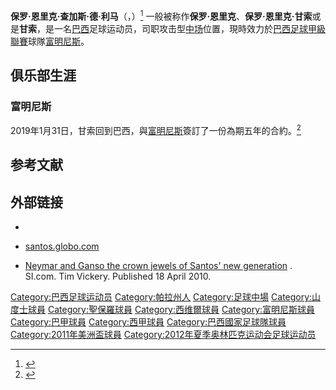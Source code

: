 {{expand|time=2011-05-08T03:33:12+00:00}}
{{noteta
|G1=足球
|G2=南美球會
|G3=laliga
|T=zh-hans:保罗·恩里克·甘索;zh-hk:保羅·軒歷基·甘素;zh-tw:保羅·恩里克·甘索;
|1=zh-hans:保罗·恩里克·甘索;zh-hk:保羅·軒歷基·甘素;zh-tw:保羅·恩里克·甘索;
|2=zh-hans:恩里克;zh-hk:軒歷基;zh-tw:恩里克;
|3=zh-hans:甘索;zh-hk:甘素;zh-tw:甘索;
|4=zh-hans:亚眠竞技;zh-hk:艾米恩斯;zh-tw:亞眠競技;
}}
{{Portuguese name|Chagas|De Lima}}
{{Infobox Football biography 
| playername          = 甘索<br />Ganso
| image               = [[File:Paulo_Henrique_brazil.jpg|200px]]
| caption             = 
| fullname            = Paulo Henrique Chagas de Lima
| dateofbirth         = {{birth date and age|1989|10|12}}
| cityofbirth         = [[阿納寧德瓦|阿納寧德瓦]]
| countryofbirth      = {{BRA}}
| height              = {{height|m=1.84}}<ref>{{cite web |url=http://www.santosfc.com.br/futebol/elenco/jogador.asp?i=10 |title=存档副本 |accessdate=2012-08-08 |deadurl=yes |archiveurl=https://web.archive.org/web/20100526001410/http://www.santosfc.com.br/futebol/elenco/jogador.asp?i=10 |archivedate=2010-05-26 }}</ref>
| position            = [[前腰|前腰]]
| currentclub = [[富明尼斯足球會|富明尼斯]]
| clubnumber = 10
| youthyears1         = 1996–2004
| youthclubs1         = {{link-en|图纳鲁索|Tuna Luso Brasileira}}
| youthyears2         = 2005
| youthclubs2         = [[派桑杜体育俱乐部|佩桑杜]]
| youthyears3         = 2005–2008
| youthclubs3         = [[桑托斯足球俱乐部|桑托斯]]
| years1 = 2008–2012 | clubs1 = [[桑托斯足球俱乐部|桑托斯]]          | caps1 = 63  | goals1 = 11
| years2 = 2012–2016 | clubs2 = [[聖保羅足球會|聖保羅]]    | caps2 = 106 | goals2 = 9
| years3 = 2016–2019 | clubs3 = [[塞維利亞足球俱樂部|塞維利亞]]        | caps3 = 18  | goals3 = 4
| years4 = 2018–2019 | clubs4 = → [[艾米恩斯體育會|艾米恩斯]] (外借) | caps4 = 12  | goals4 = 0
| years5 = 2019– | clubs5 = [[富明尼斯足球會|富明尼斯]] | caps5 = 68  | goals5 = 7
| nationalyears1 = 2009 | nationalteam1 = [[巴西20以下國家足球隊|巴西U20]] | nationalcaps1 = 7 | nationalgoals1 = 1
| nationalyears2 = 2012 | nationalteam2 = [[巴西23以下國家足球隊|巴西U23]] | nationalcaps2 = 3 | nationalgoals2 = 0
| nationalyears3 = 2010–2012 | nationalteam3 = [[巴西國家足球隊|巴西]] | nationalcaps3 = 8 | nationalgoals3 = 0
| medaltemplates = {{MedalCountry| {{BRA}}}} {{MedalSport|男子[[夏季奥林匹克运动会足球比赛|足球]]}} 
{{MedalSilver|[[2012年夏季奧林匹克運動會|2012 夏季奧運會]]| [[2012年夏季奧林匹克運動會男子足球比賽|團體]]}}
| club-update         = 2021年5月23日
| nationalteam-update = 
}}

'''保罗·恩里克·查加斯·德·利马'''（{{lang-pt|'''Paulo Henrique Chagas de Lima'''}}，{{bd|1989年|10月12日|}}）<ref>{{Cite web |url=http://www.soccerway.com/players/paulo-henrique-chagas-de-lima/65373/ |title=存档副本 |accessdate=2011-05-08 |archive-date=2020-09-04 |archive-url=https://web.archive.org/web/20200904004520/https://www.soccerway.com/players/paulo-henrique-chagas-de-lima/65373/ |dead-url=no }}</ref> 一般被称作'''保罗·恩里克'''、'''保罗·恩里克·甘索'''或是'''甘索'''，是一名[[巴西|巴西]]足球运动员，司职攻击型[[中场|中场]]位置，現時效力於[[巴西足球甲級聯賽|巴西足球甲級聯賽]]球隊[[富明尼斯足球會|富明尼斯]]。

== 俱乐部生涯 ==
=== 富明尼斯 ===
2019年1月31日，甘索回到巴西，與[[富明尼斯足球會|富明尼斯]]簽訂了一份為期五年的合約。<ref>{{cite web|url=http://www.fluminense.com.br/noticia/ganso-e-o-novo-reforco-do-fluminense|title=Ganso é o novo reforço do Fluminense|publisher=Fluminense FC|date=2019-01-31|access-date=2021-08-19|language=pt|archive-date=2021-08-19|archive-url=https://web.archive.org/web/20210819144734/https://www.fluminense.com.br/noticia/ganso-e-o-novo-reforco-do-fluminense}}</ref>

== 参考文献 ==
{{Reflist}}

== 外部链接 ==
*{{Soccerway}}
* {{pt icon}} [https://web.archive.org/web/20090123080130/http://santos.globo.com/futebol_jogador.php?cod=1059 santos.globo.com]
* {{en icon}} [http://sportsillustrated.cnn.com/2010/writers/tim_vickery/04/16/vickery.santos/index.html Neymar and Ganso the crown jewels of Santos' new generation] {{Wayback|url=http://sportsillustrated.cnn.com/2010/writers/tim_vickery/04/16/vickery.santos/index.html |date=20131022020405 }}. SI.com. Tim Vickery. Published 18 April 2010.

<!--{{西維爾足球會球員名單}}-->
{{2011年美洲國家盃足球賽巴西參賽名單}}
{{2012年奥运会男子足球巴西参赛名单}}
{{2016年美洲盃足球賽巴西參賽名單}}

{{DEFAULTSORT:Ganso}}
[[Category:巴西足球运动员|Category:巴西足球运动员]]
[[Category:帕拉州人|Category:帕拉州人]]
[[Category:足球中場|Category:足球中場]]
[[Category:山度士球員|Category:山度士球員]]
[[Category:聖保羅球員|Category:聖保羅球員]]
[[Category:西维爾球員|Category:西维爾球員]]
[[Category:富明尼斯球員|Category:富明尼斯球員]]
[[Category:巴甲球員|Category:巴甲球員]]
[[Category:西甲球員|Category:西甲球員]]
[[Category:巴西國家足球隊球員|Category:巴西國家足球隊球員]]
[[Category:2011年美洲盃球員|Category:2011年美洲盃球員]]
[[Category:2012年夏季奥林匹克运动会足球运动员|Category:2012年夏季奥林匹克运动会足球运动员]]